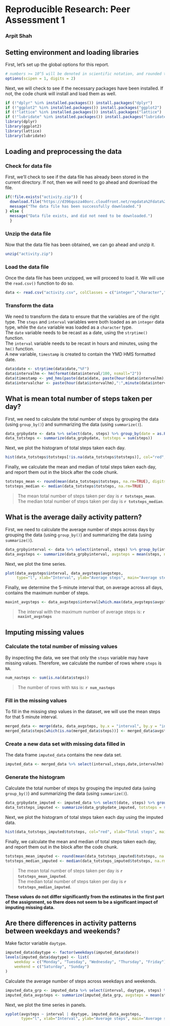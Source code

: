 # Reproducible Research: Peer Assessment 1
### Arpit Shah

## Setting environment and loading libraries
First, let's set up the global options for this report.
```r
# numbers >= 10^5 will be denoted in scientific notation, and rounded to 2 digits
options(scipen = 1, digits = 2)
```

Next, we will check to see if the necessary packages have been installed. If not, the code chunk will install and load them as well.
```r
if (!"dplyr" %in% installed.packages()) install.packages("dplyr")
if (!"ggplot2" %in% installed.packages()) install.packages("ggplot2")
if (!"lattice" %in% installed.packages()) install.packages("lattice")
if (!"lubridate" %in% installed.packages()) install.packages("lubridate")
library(dplyr)
library(ggplot2)
library(lattice)
library(lubridate)
```

## Loading and preprocessing the data
### Check for data file
First, we'll check to see if the data file has already been stored in the current directory. If not, then we will need to go ahead and download the file.
```r
if(!file.exists("activity.zip")) {
  download.file("https://d396qusza40orc.cloudfront.net/repdata%2Fdata%2Factivity.zip", destfile="activity.zip", method="curl")
  message("The data file has been successfully downloaded.")
} else {
  message("Data file exists, and did not need to be downloaded.")
  }
```

### Unzip the data file
Now that the data file has been obtained, we can go ahead and unzip it.
```r
unzip("activity.zip")
```

### Load the data file
Once the data file has been unzipped, we will proceed to load it. We will use the `read.csv()` function to do so.
```r
data <- read.csv("activity.csv", colClasses = c("integer","character","integer"), stringsAsFactors = FALSE)
```

### Transform the data
We need to transform the data to ensure that the variables are of the right type. The `steps` and `interval` variables were both loaded as an `integer` data type, while the `date` variable was loaded as a `character` type.  
The `date` variable needs to be recast as a date, using the `strptime()` function.  
The `interval` variable needs to be recast in hours and minutes, using the `hm()` function.  
A new variable, `timestamp` is created to contain the YMD HMS formatted date.
```r
data$date <- strptime(data$date,"%F")
data$intervalhm <- hm(format(data$interval/100, nsmall="2"))
data$timestamp <- ymd_hms(paste(data$date, paste(hour(data$intervalhm),":", minute(data$intervalhm),":",second(data$intervalhm), sep="")))
data$intervalchar <- paste(hour(data$intervalhm),":",minute(data$intervalhm),sep="")
```

## What is mean total number of steps taken per day?
First, we need to calculate the total number of steps by grouping the data (using `group_by()`) and summarizing the data (using `summarize()`).
```r
data_grpbydate <- data %>% select(date, steps) %>% group_by(date = as.POSIXct(date))
data_totsteps <- summarize(data_grpbydate, totsteps = sum(steps))
```

Next, we plot the histogram of total steps taken each day.
```r
hist(data_totsteps$totsteps[!is.na(data_totsteps$totsteps)], col="red", xlab="Total steps", main="Histogram of total steps taken each day")
```

Finally, we calculate the mean and median of total steps taken each day, and report them out in the block after the code chunk.
```r
totsteps_mean <- round(mean(data_totsteps$totsteps, na.rm=TRUE), digits = 0)
totsteps_median <- median(data_totsteps$totsteps, na.rm=TRUE)
```

> The mean total number of steps taken per day is **`r totsteps_mean`**.  
> The median total number of steps taken per day is **`r totsteps_median`**.

## What is the average daily activity pattern?
First, we need to calculate the average number of steps across days by grouping the data (using `group_by()`) and summarizing the data (using `summarize()`).
```r
data_grpbyinterval <- data %>% select(interval, steps) %>% group_by(interval)
data_avgsteps <- summarize(data_grpbyinterval, avgsteps = mean(steps, na.rm=TRUE))
```

Next, we plot the time series.
```r
plot(data_avgsteps$interval, data_avgsteps$avgsteps,
     type="l", xlab="Interval", ylab="Average steps", main="Average steps by interval")
```

Finally, we determine the 5-minute interval that, on average across all days, contains the maximum number of steps.
```r
maxint_avgsteps <- data_avgsteps$interval[which.max(data_avgsteps$avgsteps)]
```

> The interval with the maximum number of average steps is: **`r maxint_avgsteps`**

## Imputing missing values

### Calculate the total number of missing values
By inspecting the data, we see that only the `steps` variable may have missing values. Therefore, we calculate the number of rows where `steps` is `NA`.
```r
num_nasteps <- sum(is.na(data$steps))
```
> The number of rows with `NA`s is: **`r num_nasteps`**

### Fill in the missing values
To fill in the missing step values in the dataset, we will use the mean steps for that 5 minute interval.
```r
merged_data <- merge(data, data_avgsteps, by.x = "interval", by.y = "interval", all.x = TRUE)
merged_data$steps[which(is.na(merged_data$steps))] <- merged_data$avgsteps[which(is.na(merged_data$steps))]
```

### Create a new data set with missing data filled in
The data frame `imputed_data` contains the new data set.
```r
imputed_data <- merged_data %>% select(interval,steps,date,intervalhm)
```

### Generate the histogram
Calculate the total number of steps by grouping the imputed data (using `group_by()`) and summarizing the data (using `summarize()`).
```r
data_grpbydate_imputed <- imputed_data %>% select(date, steps) %>% group_by(date = as.POSIXct(date))
data_totsteps_imputed <- summarize(data_grpbydate_imputed, totsteps = sum(steps))
```

Next, we plot the histogram of total steps taken each day using the imputed data.
```r
hist(data_totsteps_imputed$totsteps, col="red", xlab="Total steps", main="Histogram of total steps taken each day with imputed data")
```

Finally, we calculate the mean and median of total steps taken each day, and report them out in the block after the code chunk.
```r
totsteps_mean_imputed <- round(mean(data_totsteps_imputed$totsteps, na.rm=TRUE), digits = 0)
totsteps_median_imputed <- median(data_totsteps_imputed$totsteps, na.rm=TRUE)
```

> The mean total number of steps taken per day is **`r totsteps_mean_imputed`**.  
> The median total number of steps taken per day is **`r totsteps_median_imputed`**.

**These values do not differ significantly from the estimates in the first part of the assignment, so there does not seem to be a significant impact of imputing missing data.**

## Are there differences in activity patterns between weekdays and weekends?

Make factor variable `daytype`.
```r
imputed_data$daytype <- factor(weekdays(imputed_data$date))
levels(imputed_data$daytype) <- list(
    weekday = c("Monday", "Tuesday", "Wednesday", "Thursday", "Friday"),
    weekend = c("Saturday", "Sunday")
)
```

Calculate the average number of steps across weekdays and weekends.
```r
imputed_data_grp <- imputed_data %>% select(interval, daytype, steps) %>% group_by(daytype, interval)
imputed_data_avgsteps <- summarize(imputed_data_grp, avgsteps = mean(steps))
```

Next, we plot the time series in panels.
```r
xyplot(avgsteps ~ interval | daytype, imputed_data_avgsteps,
       type="l", xlab="Interval", ylab="Average steps", main="Average steps by interval", layout=c(1,2))
```